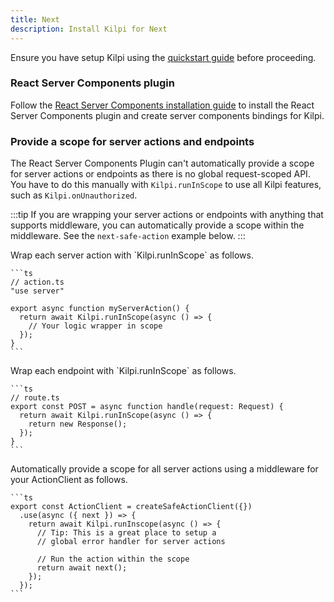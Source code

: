 ```yaml
---
title: Next
description: Install Kilpi for Next
---
```



Ensure you have setup Kilpi using the [quickstart guide](/getting-started/quickstart) before proceeding.

### React Server Components plugin

Follow the [React Server Components installation guide](/installation/react-server-components) to install the React Server Components plugin and create server components bindings for Kilpi.

### Provide a scope for server actions and endpoints

The React Server Components Plugin can't automatically provide a scope for server actions or endpoints as there is no global request-scoped API. You have to do this manually with `Kilpi.runInScope` to use all Kilpi features, such as `Kilpi.onUnauthorized`.

:::tip
If you are wrapping your server actions or endpoints with anything that supports middleware, you can automatically provide a scope within the middleware. See the `next-safe-action` example below.
:::

<Tabs>
  <TabItem label="Server actions">
    Wrap each server action with `Kilpi.runInScope` as follows.

    ```ts
    // action.ts
    "use server"

    export async function myServerAction() {
      return await Kilpi.runInScope(async () => {
        // Your logic wrapper in scope
      });
    }
    ```
  </TabItem>
  <TabItem label="Endpoints">
    Wrap each endpoint with `Kilpi.runInScope` as follows.

    ```ts
    // route.ts
    export const POST = async function handle(request: Request) {
      return await Kilpi.runInScope(async () => {
        return new Response();
      });
    }
    ```
  </TabItem>
  <TabItem label="next-safe-action (or similar)">
    Automatically provide a scope for all server actions using a middleware for your ActionClient as follows.

    ```ts
    export const ActionClient = createSafeActionClient({})
      .use(async ({ next }) => {
        return await Kilpi.runInscope(async () => {
          // Tip: This is a great place to setup a
          // global error handler for server actions

          // Run the action within the scope
          return await next();
        });
      });
    ```
  </TabItem>
</Tabs>
